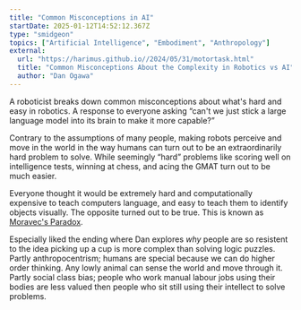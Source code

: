 ```yaml
---
title: "Common Misconceptions in AI"
startDate: 2025-01-12T14:52:12.367Z
type: "smidgeon"
topics: ["Artificial Intelligence", "Embodiment", "Anthropology"]
external:
  url: "https://harimus.github.io//2024/05/31/motortask.html"
  title: "Common Misconceptions About the Complexity in Robotics vs AI"
  author: "Dan Ogawa"
---
```


A roboticist breaks down common misconceptions about what's hard and easy in robotics. A response to
everyone asking “can't we just stick a large language model into its brain to make it more capable?”

Contrary to the assumptions of many people, making robots perceive and move in the world in the way
humans can turn out to be an extraordinarily hard problem to solve. While seemingly “hard” problems
like scoring well on intelligence tests, winning at chess, and acing the GMAT turn out to be much
easier.

Everyone thought it would be extremely hard and computationally expensive to teach computers
language, and easy to teach them to identify objects visually. The opposite turned out to be true.
This is known as [Moravec's Paradox](https://en.wikipedia.org/wiki/Moravec%27s_paradox).

Especially liked the ending where Dan explores _why_ people are so resistent to the idea picking up
a cup is more complex than solving logic puzzles. Partly anthropocentrism; humans are special
because we can do higher order thinking. Any lowly animal can sense the world and move through it.
Partly social class bias; people who work manual labour jobs using their bodies are less valued then
people who sit still using their intellect to solve problems.
